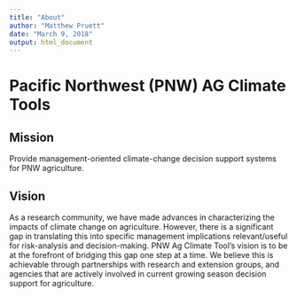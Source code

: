 ```yaml
---
title: "About"
author: "Matthew Pruett"
date: "March 9, 2018"
output: html_document
---
```


# Pacific Northwest (PNW) AG Climate Tools

## Mission

Provide management-oriented climate-change decision support systems for PNW agriculture.

## Vision

As a research community, we have made advances in characterizing the impacts of climate change on agriculture. However, there is a significant gap in translating this into specific management implications relevant/useful for risk-analysis and decision-making. PNW Ag Climate Tool's vision is to be at the forefront of bridging this gap one step at a time. We believe this is achievable through partnerships with research and extension groups, and agencies that are actively involved in current growing season decision support for agriculture.

